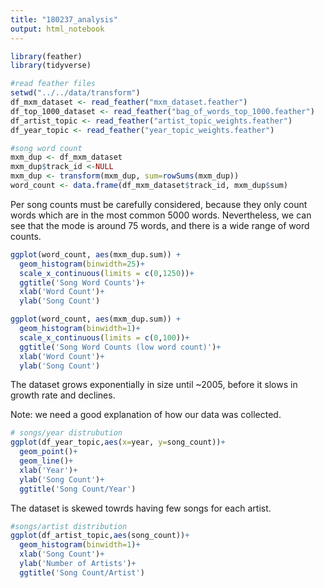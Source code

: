 ```yaml
---
title: "180237_analysis"
output: html_notebook
---
```


```r
library(feather)
library(tidyverse)

#read feather files
setwd("../../data/transform")
df_mxm_dataset <- read_feather("mxm_dataset.feather")
df_top_1000_dataset <- read_feather("bag_of_words_top_1000.feather")
df_artist_topic <- read_feather("artist_topic_weights.feather")
df_year_topic <- read_feather("year_topic_weights.feather")
```

```r
#song word count
mxm_dup <- df_mxm_dataset
mxm_dup$track_id <-NULL
mxm_dup <- transform(mxm_dup, sum=rowSums(mxm_dup))
word_count <- data.frame(df_mxm_dataset$track_id, mxm_dup$sum) 
```

Per song counts must be carefully considered, because they only count words which are in the most common 5000 words. Nevertheless, we can see that the mode is around 75 words, and there is a wide range of word counts.

```r
ggplot(word_count, aes(mxm_dup.sum)) +
  geom_histogram(binwidth=25)+
  scale_x_continuous(limits = c(0,1250))+
  ggtitle('Song Word Counts')+
  xlab('Word Count')+
  ylab('Song Count')
```

```r
ggplot(word_count, aes(mxm_dup.sum)) +
  geom_histogram(binwidth=1)+
  scale_x_continuous(limits = c(0,100))+
  ggtitle('Song Word Counts (low word count)')+
  xlab('Word Count')+
  ylab('Song Count')
```

The dataset grows exponentially in size until ~2005, before it slows in growth rate and declines.

Note: we need a good explanation of how our data was collected.
```r
# songs/year distrubution
ggplot(df_year_topic,aes(x=year, y=song_count))+
  geom_point()+
  geom_line()+
  xlab('Year')+
  ylab('Song Count')+
  ggtitle('Song Count/Year')
```

The dataset is skewed towrds having few songs for each artist.
```r
#songs/artist distribution
ggplot(df_artist_topic,aes(song_count))+
  geom_histogram(binwidth=1)+
  xlab('Song Count')+
  ylab('Number of Artists')+
  ggtitle('Song Count/Artist')


```
